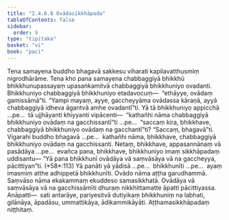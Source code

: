 ```yaml
---
title: "2.4.6.8 Ovādasikkhāpada"
tableOfContents: false
sidebar:
  order: 9
type: "tipitaka"
basket: "vi"
book: "paci"
---
```



<DynamicBreadcrumb />

<Division number="1054" book="paci">

<Paragraph number="3159" book="paci">
Tena samayena buddho bhagavā sakkesu viharati kapilavatthusmiṃ nigrodhārāme. Tena kho pana samayena chabbaggiyā bhikkhū bhikkhunupassayaṃ upasaṅkamitvā chabbaggiyā bhikkhuniyo ovadanti. Bhikkhuniyo chabbaggiyā bhikkhuniyo etadavocuṃ—  “ethāyye, ovādaṃ gamissāmā”ti. “Yampi mayaṃ, ayye, gaccheyyāma ovādassa kāraṇā, ayyā chabbaggiyā idheva āgantvā amhe ovadantī”ti.
</Paragraph>

<Paragraph number="3160" book="paci">
Yā tā bhikkhuniyo appicchā …pe…  tā ujjhāyanti khiyyanti vipācenti—  “kathañhi nāma chabbaggiyā bhikkhuniyo ovādaṃ na gacchissantī”ti …pe…  “saccaṃ kira, bhikkhave, chabbaggiyā bhikkhuniyo ovādaṃ na gacchantī”ti? “Saccaṃ, bhagavā”ti. Vigarahi buddho bhagavā …pe…  kathañhi nāma, bhikkhave, chabbaggiyā bhikkhuniyo ovādaṃ na gacchissanti. Netaṃ, bhikkhave, appasannānaṃ vā pasādāya …pe…  evañca pana, bhikkhave, bhikkhuniyo imaṃ sikkhāpadaṃ uddisantu—
</Paragraph>

</Division>
<Division number="1055" book="paci">

<Paragraph number="3161" book="paci">
<Emphasis>“Yā pana bhikkhunī ovādāya vā saṃvāsāya vā na gaccheyya, pācittiyan”</Emphasis>ti. (*58*:<Emphasis>113</Emphasis>)
</Paragraph>

</Division>
<Division number="1056" book="paci">

<Paragraph number="3162" book="paci">
<Emphasis>Yā panā</Emphasis>ti yā yādisā …pe…  <Emphasis>bhikkhunī</Emphasis>ti …pe…  ayaṃ imasmiṃ atthe adhippetā bhikkhunīti.
</Paragraph>

<Paragraph number="3163" book="paci">
<Emphasis>Ovādo</Emphasis> nāma aṭṭha garudhammā.
</Paragraph>

<Paragraph number="3164" book="paci">
<Emphasis>Saṃvāso</Emphasis> nāma ekakammaṃ ekuddeso samasikkhatā. Ovādāya vā saṃvāsāya vā na gacchissāmīti dhuraṃ nikkhittamatte āpatti pācittiyassa.
</Paragraph>

</Division>
<Division number="1057" book="paci">

<Paragraph number="3165" book="paci">
Anāpatti—  sati antarāye, pariyesitvā dutiyikaṃ bhikkhuniṃ na labhati, gilānāya, āpadāsu, ummattikāya, ādikammikāyāti.

</Paragraph>
</Division>

<Paragraph number="3166" type="center" book="paci">
Aṭṭhamasikkhāpadaṃ niṭṭhitaṃ.
</Paragraph>